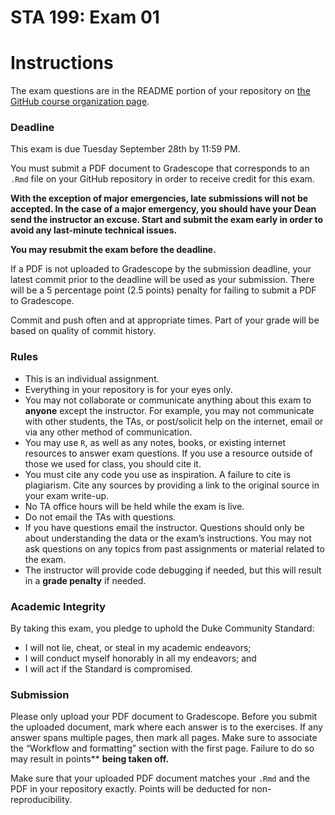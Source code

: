 # STA 199: Exam 01

# Instructions

The exam questions are in the README portion of your repository on [the GitHub course organization page](https://github.com/sta199-f21).

### Deadline

This exam is due Tuesday September 28th by 11:59 PM.

You must submit a PDF document to Gradescope that corresponds to an
`.Rmd` file on your GitHub repository in order to receive credit for
this exam.

**With the exception of major emergencies, late submissions will not be accepted. In the case of a major emergency, you should have your Dean send the instructor an excuse. Start and submit the exam early in
order to** **avoid any last-minute technical issues.**

**You may resubmit the exam before the deadline.**

If a PDF is not uploaded to Gradescope by the submission deadline, your
latest commit prior to the deadline will be used as your submission.
There will be a 5 percentage point (2.5 points) penalty for failing to submit a PDF to Gradescope.

Commit and push often and at appropriate times. Part of your grade will
be based on quality of commit history.

### Rules

-   This is an individual assignment.
-   Everything in your repository is for your eyes only.
-   You may not collaborate or communicate anything about this exam to
    **anyone** except the instructor. For example, you may not
    communicate with other students, the TAs, or post/solicit help on
    the internet, email or via any other method of communication.
-   You may use `R`, as well as any notes, books, or existing internet
    resources to answer exam questions. If you use a resource outside of those
    we used for class, you should cite it.
-   You must cite any code you use as inspiration. A failure to cite is
    plagiarism. Cite any sources by providing a link to the original
    source in your exam write-up.
-   No TA office hours will be held while the exam is live.
-   Do not email the TAs with questions.
-   If you have questions email the instructor. Questions should only be
    about understanding the data or the exam’s instructions. You may not
    ask questions on any topics from past assignments or material
    related to the exam.
-   The instructor will provide code debugging if needed, but this will
    result in a **grade penalty** if needed.

### Academic Integrity

By taking this exam, you pledge to uphold the Duke Community Standard:

-   I will not lie, cheat, or steal in my academic endeavors;
-   I will conduct myself honorably in all my endeavors; and
-   I will act if the Standard is compromised.

### Submission

Please only upload your PDF document to Gradescope. Before you submit
the uploaded document, mark where each answer is to the exercises. If
any answer spans multiple pages, then mark all pages. Make sure to
associate the “Workflow and formatting” section with the first page. Failure to do so may result in points** **being taken off.**

Make sure that your uploaded PDF document matches your `.Rmd` and the
PDF in your repository exactly. Points will be deducted for
non-reproducibility.
